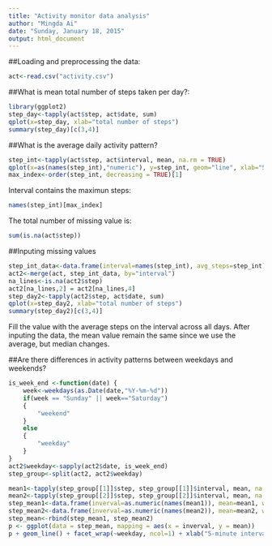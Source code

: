 ```yaml
---
title: "Activity monitor data analysis"
author: "Mingda Ai"
date: "Sunday, January 18, 2015"
output: html_document
---
```


##Loading and preprocessing the data:

```r
act<-read.csv("activity.csv")
```

##What is mean total number of steps taken per day?:

```r
library(ggplot2)
step_day<-tapply(act$step, act$date, sum)
qplot(x=step_day, xlab="total number of steps")
summary(step_day)[c(3,4)]
```

##What is the average daily activity pattern? 

```r
step_int<-tapply(act$step, act$interval, mean, na.rm = TRUE)
qplot(x=as(names(step_int),"numeric"), y=step_int, geom="line", xlab="5-minute interval", ylab="average number of steps taken")
max_index<-order(step_int, decreasing = TRUE)[1]
```

Interval contains the maximun steps:
```r
names(step_int)[max_index]
```

The total number of missing value is:
```r
sum(is.na(act$step))
```

##Inputing missing values
```r
step_int_data<-data.frame(interval=names(step_int), avg_steps=step_int)
act2<-merge(act, step_int_data, by="interval")
na_lines<-is.na(act2$step)
act2[na_lines,2] = act2[na_lines,4]
step_day2<-tapply(act2$step, act$date, sum)
qplot(x=step_day2, xlab="total number of steps")
summary(step_day2)[c(3,4)]
```
Fill the value with the average steps on the interval across all days.
After inputing the data, the mean value remain the same since we use the average, but median changes.

##Are there differences in activity patterns between weekdays and weekends?
```r
is_week_end <-function(date) {
    week<-weekdays(as.Date(date,"%Y-%m-%d"))
    if(week == "Sunday" || week=="Saturday")
    {
        "weekend"
    }
    else
    {
        "weekday"
    }
}
act2$weekday<-sapply(act2$date, is_week_end)
step_group<-split(act2, act2$weekday)

mean1<-tapply(step_group[[1]]$step, step_group[[1]]$interval, mean, na.rm = TRUE)
mean2<-tapply(step_group[[2]]$step, step_group[[2]]$interval, mean, na.rm = TRUE)
step_mean1<-data.frame(inverval=as.numeric(names(mean1)), mean=mean1, weekday="weekday")
step_mean2<-data.frame(inverval=as.numeric(names(mean2)), mean=mean2, weekday="weekend")
step_mean<-rbind(step_mean1, step_mean2)
p <- ggplot(data = step_mean, mapping = aes(x = inverval, y = mean))
p + geom_line() + facet_wrap(~weekday, ncol=1) + xlab("5-minute interval") + ylab("the average number of steps taken")
```